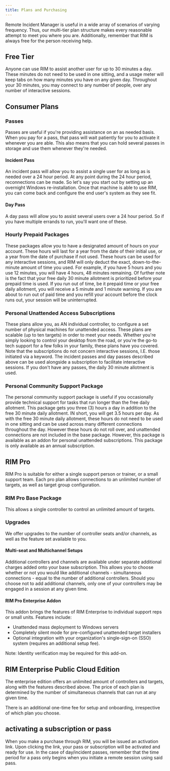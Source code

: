 ```yaml
---
title: Plans and Purchasing
---
```



Remote Incident Manager is useful in a wide array of scenarios of varying frequency. Thus, our multi-tier plan structure makes every reasonable attempt to meet you where you are. Additionally, remember that RIM is always free for the person receiving help.

## Free Tier

Anyone can use RIM to assist another user for up to 30 minutes a day. These minutes do not need to be used in one sitting, and a usage meter will keep tabs on how many minutes you have on any given day. Throughout your 30 minutes, you may connect to any number of people, over any number of interactive sessions.

## Consumer Plans

### Passes

Passes are useful if you're providing assistance on an as needed basis. When you pay for a pass, that pass will wait patiently for you to activate it whenever you are able. This also means that you can hold several passes in storage and use them whenever they're needed.

#### Incident Pass

An incident pass will allow you to assist a single user for as long as is needed over a 24 hour period. At any point during the 24 hour period, reconnections can be made. So let's say you start out by setting up an overnight Windows re-installation. Once that machine is able to use RIM, you can come back and configure the end user's system as they see fit.

#### Day Pass

A day pass will allow you to assist several users over a 24 hour period. So if you have multiple errands to run, you'll want one of these.

### Hourly Prepaid Packages

These packages allow you to have a designated amount of hours on your account. These hours will last for a year from the date of their initial use, or a year from the date of purchase if not used.
These hours can be used for any interactive sessions, and RIM will only deduct the exact, down-to-the-minute amount of time you used. For example, if you have 5 hours and you use 12 minutes, you will have 4 hours, 48 minutes remaining. Of further note is the fact that your free daily 30 minute allotment is prioritized before your prepaid time is used. If you run out of time, be it prepaid time or your free daily allotment, you will receive a 5 minute and 1 minute warning. If you are about to run out of paid time and you refill your account before the clock runs out, your session will be uninterrupted.

### Personal Unattended Access Subscriptions

These plans allow you, as AN individual controller, to configure a set number of physical machines for unattended access. These plans are scalable (up to ten targets) in order to meet your needs. Whether you're simply looking to control your desktop from the road, or you're the go-to tech support for a few folks in your family, these plans have you covered.  
Note that the subscriptions do not concern interactive sessions, I.E. those initiated via a keyword. The incident passes and day passes described above can be used alongside a subscription to facilitate interactive sessions. If you don't have any passes, the daily 30 minute allotment is used.

### Personal Community Support Package

The personal community support package is useful if you occasionally provide technical support for tasks that run longer than the free daily allotment. This package gets you three (3) hours a day in addition to the free 30 minute daily allotment. IN short, you will get 3.5 hours per day. As with the free 30 minute daily allotment, these hours do not need to be used in one sitting and can be used across many different connections throughout the day. However these hours do not roll over, and unattended connections are not included in the base package. However, this package is available as an addon for personal unattended subscriptions. This package is only available as an annual subscription.

## RIM Pro

RIM Pro is suitable for either a single support person or trainer, or a small support team. Each pro plan allows connections to an unlimited number of targets, as well as target group configuration.

### RIM Pro Base Package

This allows a single controller to control an unlimited amount of targets.

### Upgrades

We offer upgrades to the number of controller seats and/or channels, as well as the feature set available to you.

#### Multi-seat and Multichannel Setups

Additional controllers and channels are available under separate additional charges added onto your base subscription. This allows you to choose whether or not you would like additional channels - simultaneous connections - equal to the number of additional controllers. Should you choose not to add additional channels, only one of your controllers may be engaged in a session at any given time. 

#### RIM Pro Enterprise Addon

This addon brings the features of RIM Enterprise to individual support reps or small units. Features include:
* Unattended mass deployment to Windows servers
* Completely silent mode for pre-configured unattended target installers
* Optional integration with your organization's single-sign-on (SSO) system (requires an additional setup fee).

Note: Identity verification may be required for this add-on.

## RIM Enterprise Public Cloud Edition

The enterprise edition offers an unlimited amount of controllers and targets, along with the features described above. The price of each plan is determined by the number of simultaneous channels that can run at any given time.

There is an additional one-time fee for setup and onboarding, irrespective of which plan you choose.  

## activating a subscription or pass

When you make a purchase through RIM, you will be issued an activation link. Upon clicking the link, your pass or subscription will be activated and ready for use. In the case of day/incident passes, remember that the time period for a pass only begins when you initiate a remote session using said pass.
